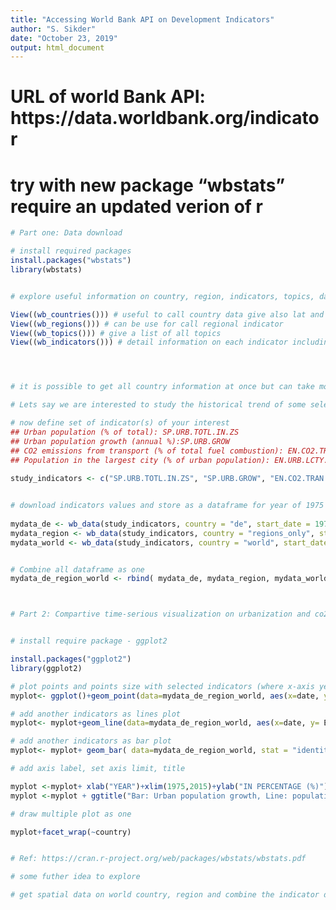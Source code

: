 ```yaml
---
title: "Accessing World Bank API on Development Indicators"
author: "S. Sikder"
date: "October 23, 2019"
output: html_document
---
```


# URL of world Bank API: https://data.worldbank.org/indicator

# try with new package "wbstats" require an updated verion of r

```r

# Part one: Data download

# install required packages 
install.packages("wbstats")
library(wbstats)


# explore useful information on country, region, indicators, topics, data sources

View((wb_countries())) # useful to call country data give also lat and long 
View((wb_regions())) # can be use for call regional indicator
View((wb_topics())) # give a list of all topics 
View((wb_indicators())) # detail information on each indicator including source of information, it will be helpful to find a indicator of interest




# it is possible to get all country information at once but can take more downloading time, therefore it is a good practice to access information according to need - depending on - Topic of interest, Time range, Area of interest

# Lets say we are interested to study the historical trend of some selected indicators on population, urban development, air population in order to make a comparison on regional and National statistics in last 25 year period (from the year 1990)

# now define set of indicator(s) of your interest
## Urban population (% of total): SP.URB.TOTL.IN.ZS
## Urban population growth (annual %):SP.URB.GROW	
## CO2 emissions from transport (% of total fuel combustion): EN.CO2.TRAN.ZS
## Population in the largest city (% of urban population): EN.URB.LCTY.UR.ZS
	
study_indicators <- c("SP.URB.TOTL.IN.ZS", "SP.URB.GROW", "EN.CO2.TRAN.ZS",  "EN.URB.LCTY.UR.ZS")


# download indicators values and store as a dataframe for year of 1975 and 2015 (Germany, region, world)
 
mydata_de <- wb_data(study_indicators, country = "de", start_date = 1975, end_date = 2015) # for germany
mydata_region <- wb_data(study_indicators, country = "regions_only", start_date = 1975, end_date = 2015) # for region
mydata_world <- wb_data(study_indicators, country = "world", start_date = 1975, end_date = 2015) # for world


# Combine all dataframe as one
mydata_de_region_world <- rbind( mydata_de, mydata_region, mydata_world)



# Part 2: Compartive time-serious visualization on urbanization and co2 emission from transportation sector. 


# install require package - ggplot2

install.packages("ggplot2")
library(ggplot2)

# plot points and points size with selected indicators (where x-axis year)
myplot<- ggplot()+geom_point(data=mydata_de_region_world, aes(x=date, y=EN.CO2.TRAN.ZS, size = SP.URB.TOTL.IN.ZS, colour = "red", alpha = 0.3)) #  plot points - with total share of urban populaton (size) and co2 emission from transport sector 

# add another indicators as lines plot
myplot<- myplot+geom_line(data=mydata_de_region_world, aes(x=date, y= EN.URB.LCTY.UR.ZS), colour = "red", cex = 1.5)#  plot line - with population in large cities 

# add another indicators as bar plot
myplot<- myplot+ geom_bar( data=mydata_de_region_world, stat = "identity", aes(x=date, y= SP.URB.GROW)) # fill annual growth of urban population

# add axis label, set axis limit, title

myplot <-myplot+ xlab("YEAR")+xlim(1975,2015)+ylab("IN PERCENTAGE (%)")+ylim(-5,40)+ theme_bw()
myplot <-myplot + ggtitle("Bar: Urban population growth, Line: population in large cities, point: CO2 emissions from transport, point size: urban population")+theme(legend.position = "none", plot.title =element_text(size=12))

# draw multiple plot as one 

myplot+facet_wrap(~country)


# Ref: https://cran.r-project.org/web/packages/wbstats/wbstats.pdf

# some futher idea to explore

# get spatial data on world country, region and combine the indicator data of World Bank  API for interactive visualization.

```





